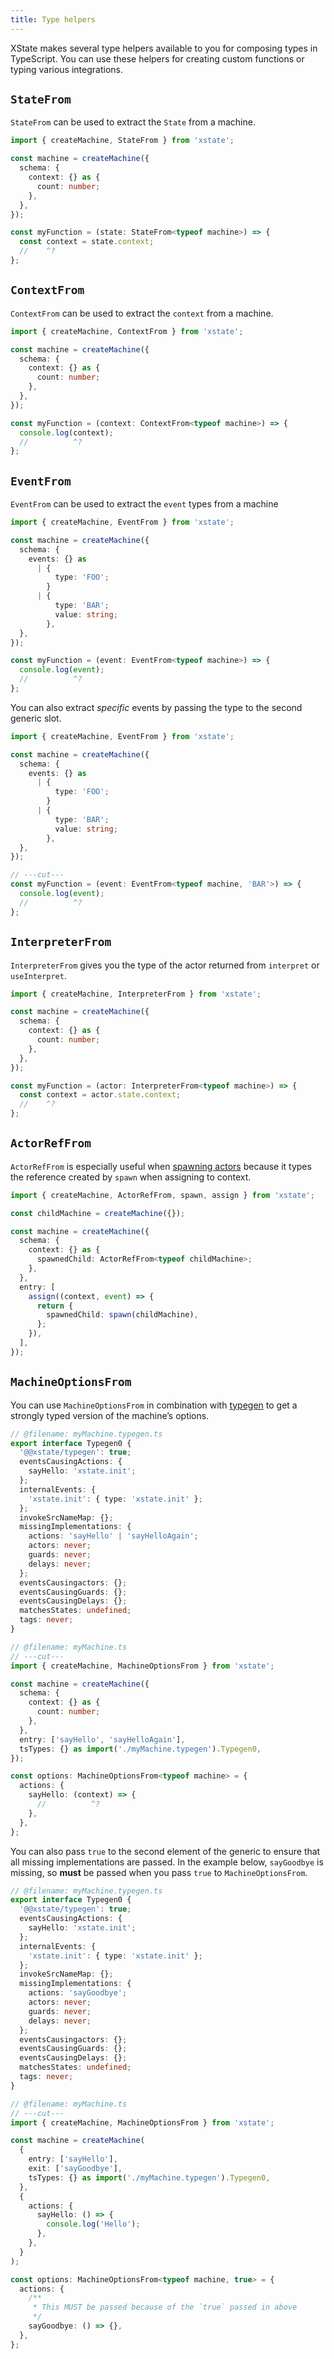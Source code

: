 ```yaml
---
title: Type helpers
---
```


<!-- Needs technical review -->

<!-- deps: ["context-typescript","events-typescript","running-machines-intro","intro-to-state-api"] -->

XState makes several type helpers available to you for composing types in TypeScript. You can use these helpers for creating custom functions or typing various integrations.

## `StateFrom`

`StateFrom` can be used to extract the `State` from a machine.

```ts twoslash
import { createMachine, StateFrom } from 'xstate';

const machine = createMachine({
  schema: {
    context: {} as {
      count: number;
    },
  },
});

const myFunction = (state: StateFrom<typeof machine>) => {
  const context = state.context;
  //    ^?
};
```

## `ContextFrom`

`ContextFrom` can be used to extract the `context` from a machine.

```ts twoslash
import { createMachine, ContextFrom } from 'xstate';

const machine = createMachine({
  schema: {
    context: {} as {
      count: number;
    },
  },
});

const myFunction = (context: ContextFrom<typeof machine>) => {
  console.log(context);
  //          ^?
};
```

## `EventFrom`

`EventFrom` can be used to extract the `event` types from a machine

```ts twoslash
import { createMachine, EventFrom } from 'xstate';

const machine = createMachine({
  schema: {
    events: {} as
      | {
          type: 'FOO';
        }
      | {
          type: 'BAR';
          value: string;
        },
  },
});

const myFunction = (event: EventFrom<typeof machine>) => {
  console.log(event);
  //          ^?
};
```

You can also extract _specific_ events by passing the type to the second generic slot.

```ts twoslash
import { createMachine, EventFrom } from 'xstate';

const machine = createMachine({
  schema: {
    events: {} as
      | {
          type: 'FOO';
        }
      | {
          type: 'BAR';
          value: string;
        },
  },
});

// ---cut---
const myFunction = (event: EventFrom<typeof machine, 'BAR'>) => {
  console.log(event);
  //          ^?
};
```

## `InterpreterFrom`

`InterpreterFrom` gives you the type of the actor returned from `interpret` or `useInterpret`.

```ts twoslash
import { createMachine, InterpreterFrom } from 'xstate';

const machine = createMachine({
  schema: {
    context: {} as {
      count: number;
    },
  },
});

const myFunction = (actor: InterpreterFrom<typeof machine>) => {
  const context = actor.state.context;
  //    ^?
};
```

## `ActorRefFrom`

`ActorRefFrom` is especially useful when [spawning actors](../actors/spawn.mdx) because it types the reference created by `spawn` when assigning to context.

```ts twoslash
import { createMachine, ActorRefFrom, spawn, assign } from 'xstate';

const childMachine = createMachine({});

const machine = createMachine({
  schema: {
    context: {} as {
      spawnedChild: ActorRefFrom<typeof childMachine>;
    },
  },
  entry: [
    assign((context, event) => {
      return {
        spawnedChild: spawn(childMachine),
      };
    }),
  ],
});
```

## `MachineOptionsFrom`

You can use `MachineOptionsFrom` in combination with [typegen](../typescript/typegen.mdx) to get a strongly typed version of the machine’s options.

```ts twoslash
// @filename: myMachine.typegen.ts
export interface Typegen0 {
  '@@xstate/typegen': true;
  eventsCausingActions: {
    sayHello: 'xstate.init';
  };
  internalEvents: {
    'xstate.init': { type: 'xstate.init' };
  };
  invokeSrcNameMap: {};
  missingImplementations: {
    actions: 'sayHello' | 'sayHelloAgain';
    actors: never;
    guards: never;
    delays: never;
  };
  eventsCausingactors: {};
  eventsCausingGuards: {};
  eventsCausingDelays: {};
  matchesStates: undefined;
  tags: never;
}

// @filename: myMachine.ts
// ---cut---
import { createMachine, MachineOptionsFrom } from 'xstate';

const machine = createMachine({
  schema: {
    context: {} as {
      count: number;
    },
  },
  entry: ['sayHello', 'sayHelloAgain'],
  tsTypes: {} as import('./myMachine.typegen').Typegen0,
});

const options: MachineOptionsFrom<typeof machine> = {
  actions: {
    sayHello: (context) => {
      //          ^?
    },
  },
};
```

You can also pass `true` to the second element of the generic to ensure that all missing implementations are passed. In the example below, `sayGoodbye` is missing, so **must** be passed when you pass `true` to `MachineOptionsFrom`.

```ts twoslash
// @filename: myMachine.typegen.ts
export interface Typegen0 {
  '@@xstate/typegen': true;
  eventsCausingActions: {
    sayHello: 'xstate.init';
  };
  internalEvents: {
    'xstate.init': { type: 'xstate.init' };
  };
  invokeSrcNameMap: {};
  missingImplementations: {
    actions: 'sayGoodbye';
    actors: never;
    guards: never;
    delays: never;
  };
  eventsCausingactors: {};
  eventsCausingGuards: {};
  eventsCausingDelays: {};
  matchesStates: undefined;
  tags: never;
}

// @filename: myMachine.ts
// ---cut---
import { createMachine, MachineOptionsFrom } from 'xstate';

const machine = createMachine(
  {
    entry: ['sayHello'],
    exit: ['sayGoodbye'],
    tsTypes: {} as import('./myMachine.typegen').Typegen0,
  },
  {
    actions: {
      sayHello: () => {
        console.log('Hello');
      },
    },
  }
);

const options: MachineOptionsFrom<typeof machine, true> = {
  actions: {
    /**
     * This MUST be passed because of the `true` passed in above
     */
    sayGoodbye: () => {},
  },
};
```

